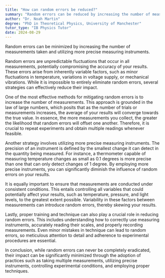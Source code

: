 ```yaml
---
title: "How can random errors be reduced?"
summary: "Random errors can be reduced by increasing the number of measurements and using more precise measuring instruments."
author: "Dr. Noah Martin"
degree: "PhD in Theoretical Physics, University of Manchester"
tutor_type: "IB Physics Tutor"
date: 2024-08-29
---
```


Random errors can be minimized by increasing the number of measurements taken and utilizing more precise measuring instruments.

Random errors are unpredictable fluctuations that occur in all measurements, potentially compromising the accuracy of your results. These errors arise from inherently variable factors, such as minor fluctuations in temperature, variations in voltage supply, or mechanical vibrations. While it is impossible to entirely eliminate random errors, several strategies can effectively reduce their impact.

One of the most effective methods for mitigating random errors is to increase the number of measurements. This approach is grounded in the law of large numbers, which posits that as the number of trials or measurements increases, the average of your results will converge towards the true value. In essence, the more measurements you collect, the greater the likelihood that random errors will offset one another. Therefore, it is crucial to repeat experiments and obtain multiple readings whenever feasible.

Another strategy involves utilizing more precise measuring instruments. The precision of an instrument is defined by the smallest change it can detect in the quantity being measured. For instance, a thermometer capable of measuring temperature changes as small as $0.1$ degrees is more precise than one that can only detect changes of $1$ degree. By employing more precise instruments, you can significantly diminish the influence of random errors on your results.

It is equally important to ensure that measurements are conducted under consistent conditions. This entails controlling all variables that could potentially affect your results, such as temperature, pressure, and light levels, to the greatest extent possible. Variability in these factors between measurements can introduce random errors, thereby skewing your results.

Lastly, proper training and technique can also play a crucial role in reducing random errors. This includes understanding how to correctly use measuring instruments, accurately reading their scales, and properly recording measurements. Even minor mistakes in technique can lead to random errors, so meticulous attention to detail and adherence to experimental procedures are essential.

In conclusion, while random errors can never be completely eradicated, their impact can be significantly minimized through the adoption of practices such as taking multiple measurements, utilizing precise instruments, controlling experimental conditions, and employing proper techniques.
    